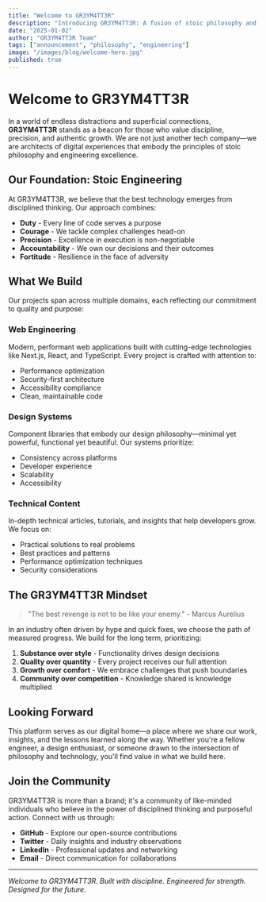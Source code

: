 ```yaml
---
title: "Welcome to GR3YM4TT3R"
description: "Introducing GR3YM4TT3R: A fusion of stoic philosophy and modern web engineering, built for the disciplined mind."
date: "2025-01-02"
author: "GR3YM4TT3R Team"
tags: ["announcement", "philosophy", "engineering"]
image: "/images/blog/welcome-hero.jpg"
published: true
---
```


# Welcome to GR3YM4TT3R

In a world of endless distractions and superficial connections, **GR3YM4TT3R** stands as a beacon for those who value discipline, precision, and authentic growth. We are not just another tech company—we are architects of digital experiences that embody the principles of stoic philosophy and engineering excellence.

## Our Foundation: Stoic Engineering

At GR3YM4TT3R, we believe that the best technology emerges from disciplined thinking. Our approach combines:

- **Duty** - Every line of code serves a purpose
- **Courage** - We tackle complex challenges head-on
- **Precision** - Excellence in execution is non-negotiable
- **Accountability** - We own our decisions and their outcomes
- **Fortitude** - Resilience in the face of adversity

## What We Build

Our projects span across multiple domains, each reflecting our commitment to quality and purpose:

### Web Engineering
Modern, performant web applications built with cutting-edge technologies like Next.js, React, and TypeScript. Every project is crafted with attention to:
- Performance optimization
- Security-first architecture
- Accessibility compliance
- Clean, maintainable code

### Design Systems
Component libraries that embody our design philosophy—minimal yet powerful, functional yet beautiful. Our systems prioritize:
- Consistency across platforms
- Developer experience
- Scalability
- Accessibility

### Technical Content
In-depth technical articles, tutorials, and insights that help developers grow. We focus on:
- Practical solutions to real problems
- Best practices and patterns
- Performance optimization techniques
- Security considerations

## The GR3YM4TT3R Mindset

> "The best revenge is not to be like your enemy." - Marcus Aurelius

In an industry often driven by hype and quick fixes, we choose the path of measured progress. We build for the long term, prioritizing:

1. **Substance over style** - Functionality drives design decisions
2. **Quality over quantity** - Every project receives our full attention
3. **Growth over comfort** - We embrace challenges that push boundaries
4. **Community over competition** - Knowledge shared is knowledge multiplied

## Looking Forward

This platform serves as our digital home—a place where we share our work, insights, and the lessons learned along the way. Whether you're a fellow engineer, a design enthusiast, or someone drawn to the intersection of philosophy and technology, you'll find value in what we build here.

## Join the Community

GR3YM4TT3R is more than a brand; it's a community of like-minded individuals who believe in the power of disciplined thinking and purposeful action. Connect with us through:

- **GitHub** - Explore our open-source contributions
- **Twitter** - Daily insights and industry observations  
- **LinkedIn** - Professional updates and networking
- **Email** - Direct communication for collaborations

---

*Welcome to GR3YM4TT3R. Built with discipline. Engineered for strength. Designed for the future.*